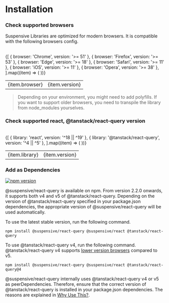 
# Installation

<Steps>

### Check supported browsers

Suspensive Libraries are optimized for modern browsers. It is compatible with the following browsers config.

<br />

<table>
  <tbody>
    {[
      { browser: 'Chrome', version: '>= 51' },
      { browser: 'Firefox', version: '>= 53' },
      { browser: 'Edge', version: '>= 18' },
      { browser: 'Safari', version: '>= 11' },
      { browser: 'iOS', version: '>= 11' },
      { browser: 'Opera', version: '>= 38' },
    ].map((item) => (
      <tr key={item.browser}>
        <td>{item.browser}</td>
        <td className="text-center">{item.version}</td>
      </tr>
    ))}
  </tbody>
</table>

> Depending on your environment, you might need to add polyfills. If you want to support older browsers, you need to transpile the library from node_modules yourselves.

### Check supported react, @tanstack/react-query version

<br />

<table>
  <tbody>
    {[
      { library: 'react', version: '^18 || ^19' },
      { library: '@tanstack/react-query', version: '^4 || ^5' },
    ].map((item) => (
      <tr key={item.library}>
        <td>{item.library}</td>
        <td className="text-center">{item.version}</td>
      </tr>
    ))}
  </tbody>
</table>

### Add as Dependencies

[![npm version](https://img.shields.io/npm/v/@suspensive/react-query?color=000&labelColor=000&logo=npm&label=)](https://www.npmjs.com/package/@suspensive/react-query)

@suspensive/react-query is available on npm.
From version 2.2.0 onwards, it supports both v4 and v5 of @tanstack/react-query. Depending on the version of @tanstack/react-query specified in your package.json dependencies, the appropriate version of @suspensive/react-query will be used automatically.

To use the latest stable version, run the following command.

```shell npm2yarn
npm install @suspensive/react-query @suspensive/react @tanstack/react-query
```

To use @tanstack/react-query v4, run the following command.
@tanstack/react-query v4 supports [lower version browsers](/docs/react-query/motivation#solution-for-the-issue-of-tanstackreact-query-v5-not-being-able-to-support-lower-version-browsers-due-to-es-private-field) compared to v5.

```shell npm2yarn
npm install @suspensive/react-query @suspensive/react @tanstack/react-query@4
```

<Callout type='info'>

@suspensive/react-query internally uses @tanstack/react-query v4 or v5 as peerDependencies. Therefore, ensure that the correct version of @tanstack/react-query is installed in your package.json dependencies. The reasons are explained in [Why Use This?](/docs/react-query/motivation).

</Callout>

</Steps>
